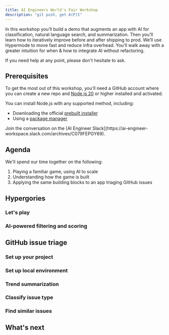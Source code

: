 ```yaml
---
title: AI Engineers World's Fair Workshop
description: "git push, get A(P)I"
---
```


In this workshop you’ll build a demo that augments an app with AI for classification, natural language search, and summarization. Then you’ll learn how to iteratively improve before and after shipping to prod. We’ll use Hypermode to move fast and reduce infra overhead. You’ll walk away with a greater intuition for when & how to integrate AI without refactoring.

If you need help at any point, please don't hesitate to ask.

## Prerequisites

To get the most out of this workshop, you'll need a GitHub account where you can create a new repo and [Node.js 20](https://nodejs.org/) or higher installed and activated.

You can install Node.js with any supported method, including:

- Downloading the official [prebuilt installer](https://nodejs.org/en/download)
- Using a [package manager](https://nodejs.org/en/download/package-manager)

<Tip>
  Join the conversation on the [AI Engineer
  Slack](https://ai-engineer-workspace.slack.com/archives/C079FEPGY69).
</Tip>

## Agenda

We'll spend our time together on the following:

1. Playing a familiar game, using AI to scale
2. Understanding how the game is built
3. Applying the same building blocks to an app triaging GitHub issues

## Hypergories

### Let's play

### AI-powered filtering and scoring

## GitHub issue triage

### Set up your project

### Set up local environment

### Trend summarization

### Classify issue type

### Find similar issues

## What's next

